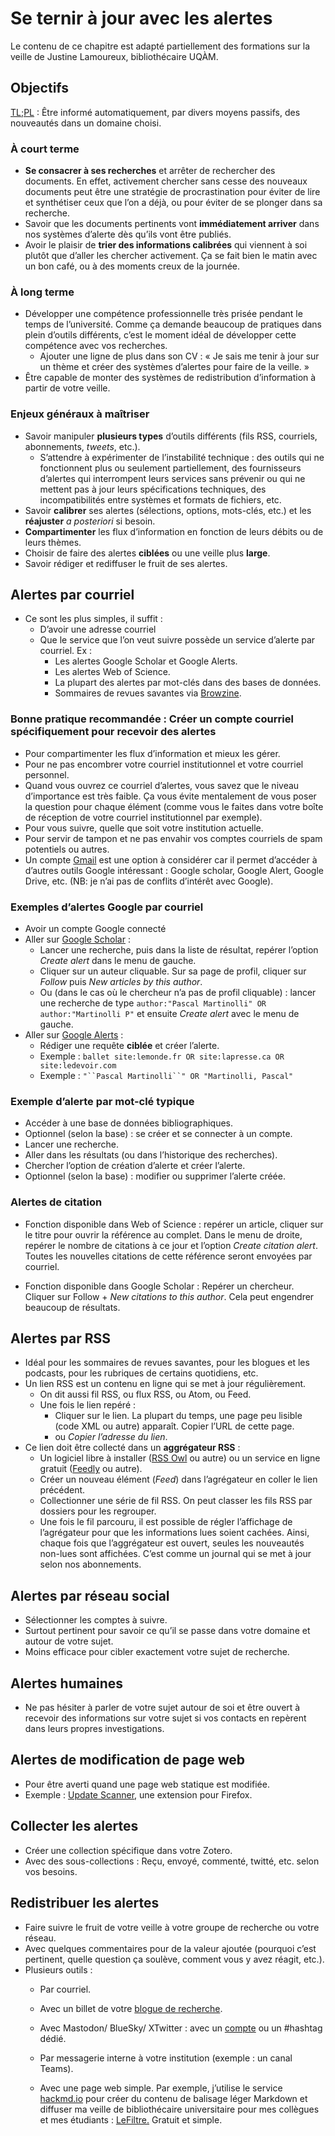 # Se ternir à jour avec les alertes {#sec-alertes}

Le contenu de ce chapitre est adapté partiellement des formations sur la veille de Justine Lamoureux, bibliothécaire UQÀM.

## Objectifs

[TL;PL](https://bib.umontreal.ca/guides/methodologie/veille) : Être informé automatiquement, par divers moyens passifs, des nouveautés dans un domaine choisi.

### À court terme

-   **Se consacrer à ses recherches** et arrêter de rechercher des documents. En effet, activement chercher sans cesse des nouveaux documents peut être une stratégie de procrastination pour éviter de lire et synthétiser ceux que l'on a déjà, ou pour éviter de se plonger dans sa recherche.
-   Savoir que les documents pertinents vont **immédiatement arriver** dans nos systèmes d'alerte dès qu'ils vont être publiés.
-   Avoir le plaisir de **trier des informations calibrées** qui viennent à soi plutôt que d'aller les chercher activement. Ça se fait bien le matin avec un bon café, ou à des moments creux de la journée.

### À long terme

-   Développer une compétence professionnelle très prisée pendant le temps de l'université. Comme ça demande beaucoup de pratiques dans plein d'outils différents, c'est le moment idéal de développer cette compétence avec vos recherches.
    -   Ajouter une ligne de plus dans son CV : « Je sais me tenir à jour sur un thème et créer des systèmes d'alertes pour faire de la veille. »
-   Être capable de monter des systèmes de redistribution d'information à partir de votre veille.

### Enjeux généraux à maîtriser

-   Savoir manipuler **plusieurs types** d'outils différents (fils RSS, courriels, abonnements, *tweets*, etc.).
    -   S'attendre à expérimenter de l'instabilité technique : des outils qui ne fonctionnent plus ou seulement partiellement, des fournisseurs d'alertes qui interrompent leurs services sans prévenir ou qui ne mettent pas à jour leurs spécifications techniques, des incompatibilités entre systèmes et formats de fichiers, etc.
-   Savoir **calibrer** ses alertes (sélections, options, mots-clés, etc.) et les **réajuster** *a posteriori* si besoin.
-   **Compartimenter** les flux d'information en fonction de leurs débits ou de leurs thèmes.
-   Choisir de faire des alertes **ciblées** ou une veille plus **large**.
-   Savoir rédiger et rediffuser le fruit de ses alertes.

## Alertes par courriel

-   Ce sont les plus simples, il suffit :
    -   D'avoir une adresse courriel
    -   Que le service que l'on veut suivre possède un service d'alerte par courriel. Ex :
        -   Les alertes Google Scholar et Google Alerts.
        -   Les alertes Web of Science.
        -   La plupart des alertes par mot-clés dans des bases de données.
        -   Sommaires de revues savantes via [Browzine](https://browzine.com/).

### Bonne pratique recommandée : Créer un compte courriel spécifiquement pour recevoir des alertes

-   Pour compartimenter les flux d'information et mieux les gérer.
-   Pour ne pas encombrer votre courriel institutionnel et votre courriel personnel.
-   Quand vous ouvrez ce courriel d'alertes, vous savez que le niveau d'importance est très faible. Ça vous évite mentalement de vous poser la question pour chaque élément (comme vous le faites dans votre boîte de réception de votre courriel institutionnel par exemple).
-   Pour vous suivre, quelle que soit votre institution actuelle.
-   Pour servir de tampon et ne pas envahir vos comptes courriels de spam potentiels ou autres.
-   Un compte [Gmail](https://www.google.com/intl/fr/gmail/about/) est une option à considérer car il permet d'accéder à d'autres outils Google intéressant : Google scholar, Google Alert, Google Drive, etc. (NB: je n'ai pas de conflits d'intérêt avec Google).

### Exemples d'alertes Google par courriel

-   Avoir un compte Google connecté
-   Aller sur [Google Scholar](https://scholar.google.com/) :
    -   Lancer une recherche, puis dans la liste de résultat, repérer l'option *Create alert* dans le menu de gauche.
    -   Cliquer sur un auteur cliquable. Sur sa page de profil, cliquer sur *Follow* puis *New articles by this author*.
    -   Ou (dans le cas où le chercheur n'a pas de profil cliquable) : lancer une recherche de type `author:"Pascal Martinolli" OR author:"Martinolli P"` et ensuite *Create alert* avec le menu de gauche.
-   Aller sur [Google Alerts](https://www.google.com/alerts) :
    -   Rédiger une requête **ciblée** et créer l'alerte.
    -   Exemple : `ballet site:lemonde.fr OR site:lapresse.ca OR site:ledevoir.com`
    -   Exemple : ``` "``Pascal Martinolli``" OR "Martinolli, Pascal" ```

### Exemple d'alerte par mot-clé typique

-   Accéder à une base de données bibliographiques.
-   Optionnel (selon la base) : se créer et se connecter à un compte.
-   Lancer une recherche.
-   Aller dans les résultats (ou dans l’historique des recherches).
-   Chercher l’option de création d'alerte et créer l'alerte.
-   Optionnel (selon la base) : modifier ou supprimer l'alerte créée.

### Alertes de citation

-   Fonction disponible dans Web of Science : repérer un article, cliquer sur le titre pour ouvrir la référence au complet. Dans le menu de droite, repérer le nombre de citations à ce jour et l'option *Create citation alert*. Toutes les nouvelles citations de cette référence seront envoyées par courriel.

-   Fonction disponible dans Google Scholar : Repérer un chercheur. Cliquer sur Follow + *New citations to this author*. Cela peut engendrer beaucoup de résultats.

## Alertes par RSS

-   Idéal pour les sommaires de revues savantes, pour les blogues et les podcasts, pour les rubriques de certains quotidiens, etc.
-   Un lien RSS est un contenu en ligne qui se met à jour régulièrement.
    -   On dit aussi fil RSS, ou flux RSS, ou Atom, ou Feed.
    -   Une fois le lien repéré :
        -   Cliquer sur le lien. La plupart du temps, une page peu lisible (code XML ou autre) apparaît. Copier l'URL de cette page.
        -   ou *Copier l'adresse du lien*.
-   Ce lien doit être collecté dans un **aggrégateur RSS** :
    -   Un logiciel libre à installer ([RSS Owl](http://www.rssowl.org/) ou autre) ou un service en ligne gratuit ([Feedly](https://feedly.com/) ou autre).
    -   Créer un nouveau élément (*Feed*) dans l'agrégateur en coller le lien précédent.
    -   Collectionner une série de fil RSS. On peut classer les fils RSS par dossiers pour les regrouper.
    -   Une fois le fil parcouru, il est possible de régler l'affichage de l'agrégateur pour que les informations lues soient cachées. Ainsi, chaque fois que l'aggrégateur est ouvert, seules les nouveautés non-lues sont affichées. C'est comme un journal qui se met à jour selon nos abonnements.

## Alertes par réseau social

-   Sélectionner les comptes à suivre.
-   Surtout pertinent pour savoir ce qu'il se passe dans votre domaine et autour de votre sujet.
-   Moins efficace pour cibler exactement votre sujet de recherche.

## Alertes humaines

-   Ne pas hésiter à parler de votre sujet autour de soi et être ouvert à recevoir des informations sur votre sujet si vos contacts en repèrent dans leurs propres investigations.

## Alertes de modification de page web

-   Pour être averti quand une page web statique est modifiée.
-   Exemple : [Update Scanner](https://sneakypete81.github.io/updatescanner/), une extension pour Firefox.

## Collecter les alertes

-   Créer une collection spécifique dans votre Zotero.
-   Avec des sous-collections : Reçu, envoyé, commenté, twitté, etc. selon vos besoins.

## Redistribuer les alertes

-   Faire suivre le fruit de votre veille à votre groupe de recherche ou votre réseau.
-   Avec quelques commentaires pour de la valeur ajoutée (pourquoi c'est pertinent, quelle question ça soulève, comment vous y avez réagit, etc.).
-   Plusieurs outils :
    -   Par courriel.

    -   Avec un billet de votre [blogue de recherche](#sec-bloguersarecherche).

    -   Avec Mastodon/ BlueSky/ XTwitter : avec un [compte](#sec-microbloguer) ou un #hashtag dédié.

    -   Par messagerie interne à votre institution (exemple : un canal Teams).

    -   Avec une page web simple. Par exemple, j'utilise le service [hackmd.io](https://hackmd.io/) pour créer du contenu de balisage léger Markdown et diffuser ma veille de bibliothécaire universitaire pour mes collègues et mes étudiants : [LeFiltre.](https://tinyurl.com/lefiltre) Gratuit et simple.
